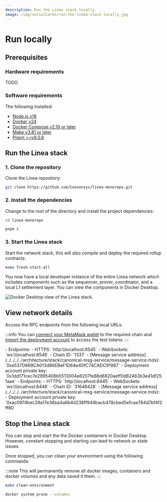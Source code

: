```yaml
---
description: Run the Linea stack locally.
image: /img/socialCards/run-the-linea-stack-locally.jpg
---
```



# Run locally

## Prerequisites

### Hardware requirements

TODO

### Software requirements

The following installed:

- [Node.js v18](https://nodejs.org/en/download/package-manager)
- [Docker v24](https://docs.docker.com/get-docker/)
- [Docker Compose v2.19 or later](https://docs.docker.com/compose/install/)
- [Make v3.81 or later](https://www.npmjs.com/package/make)
- [Pnpm >=v9.0.6](https://pnpm.io/installation)

## Run the Linea stack

### 1. Clone the repository

Clone the Linea repository:

```bash
git clone https://github.com/Consensys/linea-monorepo.git
```

### 2. Install the dependencies

Change to the root of the directory and install the project dependencies:

```bash
cd linea-monorepo
```

```bash
pnpm i
```

### 3. Start the Linea stack

Start the network stack, this will also compile and deploy the required rollup contracts:

```bash
make fresh-start-all
```

You now have a local developer instance of the entire Linea network which includes components such as
the sequencer, prover, coordinator, and a local L1 settlement layer. You can view the components in
Docker Desktop.

<div class="center-container">
  <div class="img-large">
    <img
      src="/img/docs/build-on-linea/linea-stack.png"
      alt="Docker Desktop view of the Linea stack."
    />
  </div>
</div>

## View network details

Access the RPC endpoints from the following local URLs:

:::info
You can [connect your MetaMask wallet](https://support.metamask.io/networks-and-sidechains/managing-networks/how-to-add-a-custom-network-rpc/#adding-a-network-manually)
to the required chain and [import the deployment account](https://support.metamask.io/managing-my-wallet/accounts-and-addresses/how-to-import-an-account/#importing-using-a-private-key)
to access the test tokens.
:::

<Tabs className="my-tabs">
  <TabItem value="Linea" label="Linea (L2)" default>
  - Endpoints:
      - HTTPS: `http:\\localhost:8545`
      - WebSockets: `ws:\\localhost:8546`
  - Chain ID: `1337`
  - [Message service address](../../../../architecture/stack/canonical-msg-service/message-service.mdx): `0xe537D669CA013d86EBeF1D64e40fC74CADC91987`
  - Deployment account private key: `0x1dd171cec7e2995408b5513004e8207fe88d6820aeff0d82463b3e41df251aae`
  </TabItem>
    <TabItem value="Base layer" label="Base layer (L1)">
    - Endpoints:
        - HTTPS: `http:\\localhost:8445`
        - WebSockets: `ws:\\localhost:8446`
    - Chain ID: `31648428`
    - [Message service address](../../../../architecture/stack/canonical-msg-service/message-service.mdx): 
    - Deployment account private key: `0xac0974bec39a17e36ba4a6b4d238ff944bacb478cbed5efcae784d7bf4f2ff80`
    </TabItem>
</Tabs>

## Stop the Linea stack

You can stop and start the the Docker comtainers in Docker Desktop. However, constant stopping and
starting can lead to network or state issues.

Once stopped, you can clean your environment using the following commands:

:::note
This will permanently remove all docker images, containers and docker volumes and any data saved it them.
:::

```bash
make clean-environment
```
```bash
docker system prune --volumes
```

